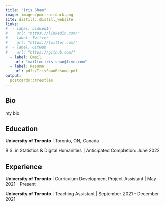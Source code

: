 ```yaml
---
title: "Iris Shao"
image: images/portraitdark.png
site: distill::distill_website
links:
#  - label: LinkedIn
#    url: "https://linkedin.com/"
#  - label: Twitter
#    url: "https://twitter.com/"
#  - label: GitHub
#    url: "https://github.com/"
  - label: Email
    url: "mailto:iris.shao@live.com"
  - label: Resume
    url: pdfs/IrisShaoResume.pdf
output:
  postcards::trestles
---
```

 
## Bio

my bio

## Education

**University of Toronto** | Toronto, ON, Canada

B.S. in Statistics & Digital Humanities | Anticipated Completion: June 2022

## Experience

**University of Toronto** | Curriculum Development Project Assistant | May 2021 - Present

**University of Toronto** | Teaching Assistant | September 2021 - December 2021
